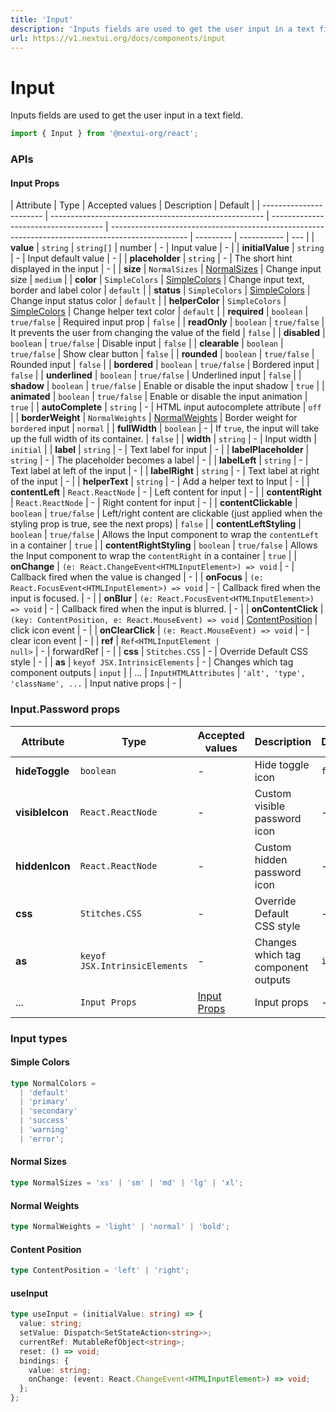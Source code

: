 ```yaml
---
title: 'Input'
description: 'Inputs fields are used to get the user input in a text field.'
url: https://v1.nextui.org/docs/components/input
---
```


# Input

Inputs fields are used to get the user input in a text field.

```jsx
import { Input } from '@nextui-org/react';
```

<CarbonAd />

<Spacer y={2} />

<Playground
  title="Default"
  desc="The default `Input` contains an animation effect."
  files={inputContent.default_input}
/>

<Playground
  title="Disabled"
  desc="Unusable and un-writable `Input`."
  files={inputContent.disabled}
/>

<Playground
  title="Clearable"
  desc="Add a clear button in the `Input` box."
  files={inputContent.clearable}
/>

<Playground
  title="Label"
  desc="Add a label to the `Input` with the property `label`"
  files={inputContent.label}
/>

<Playground
  title="Label Placeholder"
  desc="With the property `labelPlaceholder` the placeholder becomes a label with a great animation."
  files={inputContent.labelPlaceholder}
/>

<Playground
  title="Password"
  desc="`Input` component with a show/hide password functionality, Important: You have to use the `Input.Password`
  component."
  files={inputContent.password}
/>

<Playground
  title="Sizes"
  desc="Change the size of the entire `Input` including `padding`, `font-size` and `border` with the `size` property."
  files={inputContent.size}
/>

<Playground
  title="Bordered"
  desc="You can change the full style to a bordered `Input` with the `bordered` property and 
  you can customize the color with the `color` prop."
  files={inputContent.bordered}
/>

<Playground
  title="Underlined"
  desc="You can change the full style to an underlined `Input` like the material effect just adding 
 the `underlined` prop."
  files={inputContent.underlined}
/>

<Playground
  title="Rounded"
  desc="You can completely round the corners of any type of `Input` with the `rounded` prop."
  files={inputContent.rounded}
/>

<Playground
  title="Status"
  desc="You can change the color of the entire `Input` with the property `status`."
  files={inputContent.status}
/>

<Playground
  title="No Shadow"
  desc="You can disable the shadow of the entire `Input` with the property `shadow={false}`."
  files={inputContent.shadow}
/>

<Playground
  title="Helper text"
  desc="You can add a helper text to `Input` with the prop `helperText` and customise its color with the `helperColor` prop. 
  The first example is using the hook [useInput](#useinput)"
  files={inputContent.helper}
/>

<Playground
  title="Left/right labels"
  desc="You can put any content at the beginning or at the end of the `Input`"
  files={inputContent.LRLabels}
/>

<Playground
  title="Content"
  desc="You can put any content at the beginning or at the end of the `Input` with the properties `contentLeft` and `contentRight`.
  Important: If you want the `Input` component to change the icon colors according to the current `status` color 
  you should use `currentColor` as the icon/svg color to allows."
  files={inputContent.content}
/>

<Playground
  title="No Animated"
  desc="You can disable the animation of the entire `Input` with the property `animated={false}`."
  files={inputContent.noAnimated}
/>

<Playground
  title="Input Types"
  desc="Change the type of `Input` with the `type` property as a native html input, the default value is `text`"
  files={inputContent.types}
/>

<Spacer y={3} />

### APIs

<Spacer y={2} />

#### Input Props

| Attribute               | Type                                                  | Accepted values                      | Description                                                                                       | Default   |
| ----------------------- | ----------------------------------------------------- | ------------------------------------ | ------------------------------------------------------------------------------------------------- | --------- | ----------- | --- |
| **value**               | `string`                                               | `string[]`                             | number                                                                                           | -         | Input value | -   |
| **initialValue**        | `string`                                              | -                                    | Input default value                                                                               | -         |
| **placeholder**         | `string`                                              | -                                    | The short hint displayed in the input                                                             | -         |
| **size**                | `NormalSizes`                                         | [NormalSizes](#normal-sizes)         | Change input size                                                                                 | `medium`  |
| **color**               | `SimpleColors`                                        | [SimpleColors](#simple-colors)       | Change input text, border and label color                                                         | `default` |
| **status**              | `SimpleColors`                                        | [SimpleColors](#simple-colors)       | Change input status color                                                                         | `default` |
| **helperColor**         | `SimpleColors`                                        | [SimpleColors](#simple-colors)       | Change helper text color                                                                          | `default` |
| **required**            | `boolean`                                             | `true/false`                         | Required input prop                                                                               | `false`   |
| **readOnly**            | `boolean`                                             | `true/false`                         | It prevents the user from changing the value of the field                                         | `false`   |
| **disabled**            | `boolean`                                             | `true/false`                         | Disable input                                                                                     | `false`   |
| **clearable**           | `boolean`                                             | `true/false`                         | Show clear button                                                                                 | `false`   |
| **rounded**             | `boolean`                                             | `true/false`                         | Rounded input                                                                                     | `false`   |
| **bordered**            | `boolean`                                             | `true/false`                         | Bordered input                                                                                    | `false`   |
| **underlined**          | `boolean`                                             | `true/false`                         | Underlined input                                                                                  | `false`   |
| **shadow**              | `boolean`                                             | `true/false`                         | Enable or disable the input shadow                                                                | `true`    |
| **animated**            | `boolean`                                             | `true/false`                         | Enable or disable the input animation                                                             | `true`    |
| **autoComplete**        | `string`                                              | -                                    | HTML input autocomplete attribute                                                                 | `off`     |
| **borderWeight**        | `NormalWeights`                                       | [NormalWeights](#normal-weights)     | Border weight for `bordered` input                                                                | `normal`  |
| **fullWidth**           | `boolean`                                             | -                                    | If `true`, the input will take up the full width of its container.                                | `false`   |
| **width**               | `string`                                              | -                                    | Input width                                                                                       | `initial` |
| **label**               | `string`                                              | -                                    | Text label for input                                                                              | -         |
| **labelPlaceholder**    | `string`                                              | -                                    | The placeholder becomes a label                                                                   | -         |
| **labelLeft**           | `string`                                              | -                                    | Text label at left of the input                                                                   | -         |
| **labelRight**          | `string`                                              | -                                    | Text label at right of the input                                                                  | -         |
| **helperText**          | `string`                                              | -                                    | Add a helper text to Input                                                                        | -         |
| **contentLeft**         | `React.ReactNode`                                     | -                                    | Left content for input                                                                            | -         |
| **contentRight**        | `React.ReactNode`                                     | -                                    | Right content for input                                                                           | -         |
| **contentClickable**    | `boolean`                                             | `true/false`                         | Left/right content are clickable (just applied when the styling prop is true, see the next props) | `false`   |
| **contentLeftStyling**  | `boolean`                                             | `true/false`                         | Allows the Input component to wrap the `contentLeft` in a container                               | `true`    |
| **contentRightStyling** | `boolean`                                             | `true/false`                         | Allows the Input component to wrap the `contentRight` in a container                              | `true`    |
| **onChange**            | `(e: React.ChangeEvent<HTMLInputElement>) => void`    | -                                    | Callback fired when the value is changed                                                          | -         |
| **onFocus**             | `(e: React.FocusEvent<HTMLInputElement>) => void`     | -                                    | Callback fired when the input is focused.                                                         | -         |
| **onBlur**              | `(e: React.FocusEvent<HTMLInputElement>) => void`     | -                                    | Callback fired when the input is blurred.                                                         | -         |
| **onContentClick**      | `(key: ContentPosition, e: React.MouseEvent) => void` | [ContentPosition](#content-position) | click icon event                                                                                  | -         |
| **onClearClick**        | `(e: React.MouseEvent) => void`                       | -                                    | clear icon event                                                                                  | -         |
| **ref**                 | <Code>Ref<HTMLInputElement &#124; null></Code>        | -                                    | forwardRef                                                                                        | -         |
| **css**                 | `Stitches.CSS`                                        | -                                    | Override Default CSS style                                                                        | -         |
| **as**                  | `keyof JSX.IntrinsicElements`                         | -                                    | Changes which tag component outputs                                                               | `input`   |
| ...                     | `InputHTMLAttributes`                                 | `'alt', 'type', 'className', ...`    | Input native props                                                                                | -         |

<Spacer y={2} />

### Input.Password props

| Attribute       | Type                          | Accepted values             | Description                         | Default |
| --------------- | ----------------------------- | --------------------------- | ----------------------------------- | ------- |
| **hideToggle**  | `boolean`                     | -                           | Hide toggle icon                    | `false` |
| **visibleIcon** | `React.ReactNode`             | -                           | Custom visible password icon        | -       |
| **hiddenIcon**  | `React.ReactNode`             | -                           | Custom hidden password icon         | -       |
| **css**         | `Stitches.CSS`                | -                           | Override Default CSS style          | -       |
| **as**          | `keyof JSX.IntrinsicElements` | -                           | Changes which tag component outputs | `input` |
| ...             | `Input Props`                 | [Input Props](#input-props) | Input props                         | -       |

<Spacer y={2} />

### Input types

<Spacer y={1} />

#### Simple Colors

```ts
type NormalColors =
  | 'default'
  | 'primary'
  | 'secondary'
  | 'success'
  | 'warning'
  | 'error';
```

#### Normal Sizes

```ts
type NormalSizes = 'xs' | 'sm' | 'md' | 'lg' | 'xl';
```

#### Normal Weights

```ts
type NormalWeights = 'light' | 'normal' | 'bold';
```

#### Content Position

```ts
type ContentPosition = 'left' | 'right';
```

#### useInput

```ts
type useInput = (initialValue: string) => {
  value: string;
  setValue: Dispatch<SetStateAction<string>>;
  currentRef: MutableRefObject<string>;
  reset: () => void;
  bindings: {
    value: string;
    onChange: (event: React.ChangeEvent<HTMLInputElement>) => void;
  };
};
```
